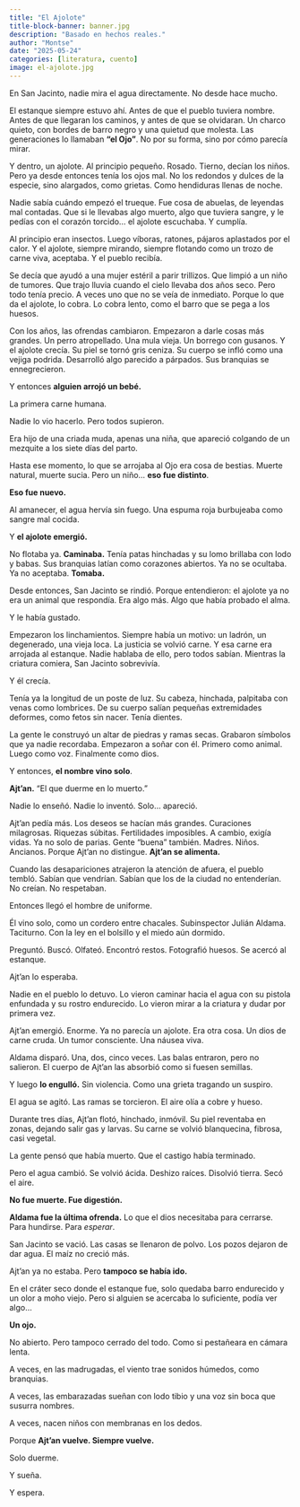```yaml
---
title: "El Ajolote"
title-block-banner: banner.jpg
description: "Basado en hechos reales."
author: "Montse"
date: "2025-05-24"
categories: [literatura, cuento]
image: el-ajolote.jpg
---
```


En San Jacinto, nadie mira el agua directamente. No desde hace mucho.

El estanque siempre estuvo ahí. Antes de que el pueblo tuviera nombre. Antes de que llegaran los caminos, y antes de que se olvidaran. Un charco quieto, con bordes de barro negro y una quietud que molesta. Las generaciones lo llamaban **“el Ojo”**. No por su forma, sino por cómo parecía mirar.

Y dentro, un ajolote. Al principio pequeño. Rosado. Tierno, decían los niños. Pero ya desde entonces tenía los ojos mal. No los redondos y dulces de la especie, sino alargados, como grietas. Como hendiduras llenas de noche.

Nadie sabía cuándo empezó el trueque. Fue cosa de abuelas, de leyendas mal contadas. Que si le llevabas algo muerto, algo que tuviera sangre, y le pedías con el corazón torcido… el ajolote escuchaba. Y cumplía.

Al principio eran insectos. Luego víboras, ratones, pájaros aplastados por el calor. Y el ajolote, siempre mirando, siempre flotando como un trozo de carne viva, aceptaba. Y el pueblo recibía.

Se decía que ayudó a una mujer estéril a parir trillizos. Que limpió a un niño de tumores. Que trajo lluvia cuando el cielo llevaba dos años seco. Pero todo tenía precio. A veces uno que no se veía de inmediato. Porque lo que da el ajolote, lo cobra. Lo cobra lento, como el barro que se pega a los huesos.

Con los años, las ofrendas cambiaron. Empezaron a darle cosas más grandes. Un perro atropellado. Una mula vieja. Un borrego con gusanos. Y el ajolote crecía. Su piel se tornó gris ceniza. Su cuerpo se infló como una vejiga podrida. Desarrolló algo parecido a párpados. Sus branquias se ennegrecieron.

Y entonces **alguien arrojó un bebé.**

La primera carne humana.

Nadie lo vio hacerlo. Pero todos supieron.

Era hijo de una criada muda, apenas una niña, que apareció colgando de un mezquite a los siete días del parto.

Hasta ese momento, lo que se arrojaba al Ojo era cosa de bestias. Muerte natural, muerte sucia. Pero un niño… **eso fue distinto**.

**Eso fue nuevo.**

Al amanecer, el agua hervía sin fuego. Una espuma roja burbujeaba como sangre mal cocida.

Y **el ajolote emergió.**

No flotaba ya. **Caminaba.** Tenía patas hinchadas y su lomo brillaba con lodo y babas. Sus branquias latían como corazones abiertos. Ya no se ocultaba. Ya no aceptaba. **Tomaba.**

Desde entonces, San Jacinto se rindió. Porque entendieron: el ajolote ya no era un animal que respondía. Era algo más. Algo que había probado el alma.

Y le había gustado.

Empezaron los linchamientos. Siempre había un motivo: un ladrón, un degenerado, una vieja loca. La justicia se volvió carne. Y esa carne era arrojada al estanque. Nadie hablaba de ello, pero todos sabían. Mientras la criatura comiera, San Jacinto sobrevivía.

Y él crecía.

Tenía ya la longitud de un poste de luz. Su cabeza, hinchada, palpitaba con venas como lombrices. De su cuerpo salían pequeñas extremidades deformes, como fetos sin nacer. Tenía dientes.

La gente le construyó un altar de piedras y ramas secas. Grabaron símbolos que ya nadie recordaba. Empezaron a soñar con él. Primero como animal. Luego como voz. Finalmente como dios.

Y entonces, **el nombre vino solo**.

**Ajt’an.**
“El que duerme en lo muerto.”

Nadie lo enseñó. Nadie lo inventó. Solo… apareció.

Ajt’an pedía más. Los deseos se hacían más grandes. Curaciones milagrosas. Riquezas súbitas. Fertilidades imposibles. A cambio, exigía vidas. Ya no solo de parias. Gente “buena” también. Madres. Niños. Ancianos. Porque Ajt’an no distingue. **Ajt’an se alimenta.**

Cuando las desapariciones atrajeron la atención de afuera, el pueblo tembló. Sabían que vendrían. Sabían que los de la ciudad no entenderían. No creían. No respetaban.

Entonces llegó el hombre de uniforme.

Él vino solo, como un cordero entre chacales. Subinspector Julián Aldama. Taciturno. Con la ley en el bolsillo y el miedo aún dormido.

Preguntó. Buscó. Olfateó. Encontró restos. Fotografió huesos. Se acercó al estanque.

Ajt’an lo esperaba.

Nadie en el pueblo lo detuvo. Lo vieron caminar hacia el agua con su pistola enfundada y su rostro endurecido. Lo vieron mirar a la criatura y dudar por primera vez.

Ajt’an emergió. Enorme. Ya no parecía un ajolote. Era otra cosa. Un dios de carne cruda. Un tumor consciente. Una náusea viva.

Aldama disparó. Una, dos, cinco veces. Las balas entraron, pero no salieron. El cuerpo de Ajt’an las absorbió como si fuesen semillas.

Y luego **lo engulló.** Sin violencia. Como una grieta tragando un suspiro.

El agua se agitó. Las ramas se torcieron. El aire olía a cobre y hueso.

Durante tres días, Ajt’an flotó, hinchado, inmóvil. Su piel reventaba en zonas, dejando salir gas y larvas. Su carne se volvió blanquecina, fibrosa, casi vegetal.

La gente pensó que había muerto. Que el castigo había terminado.

Pero el agua cambió. Se volvió ácida. Deshizo raíces. Disolvió tierra. Secó el aire.

**No fue muerte. Fue digestión.**

**Aldama fue la última ofrenda.** Lo que el dios necesitaba para cerrarse. Para hundirse. Para *esperar*.

San Jacinto se vació. Las casas se llenaron de polvo. Los pozos dejaron de dar agua. El maíz no creció más.

Ajt’an ya no estaba. Pero **tampoco se había ido.**

En el cráter seco donde el estanque fue, solo quedaba barro endurecido y un olor a moho viejo. Pero si alguien se acercaba lo suficiente, podía ver algo…

**Un ojo.**

No abierto. Pero tampoco cerrado del todo. Como si pestañeara en cámara lenta.

A veces, en las madrugadas, el viento trae sonidos húmedos, como branquias.

A veces, las embarazadas sueñan con lodo tibio y una voz sin boca que susurra nombres.

A veces, nacen niños con membranas en los dedos.

Porque **Ajt’an vuelve. Siempre vuelve.**

Solo duerme.

Y sueña.

Y espera.